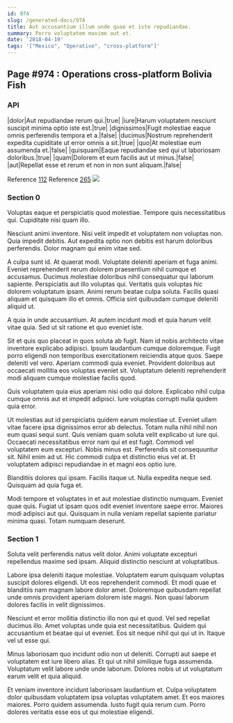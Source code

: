 ```yaml
---
id: 974
slug: /generated-docs/974
title: Aut accusantium illum unde quae et iste repudiandae.
summary: Porro voluptatem maxime aut et.
date: '2018-04-19'
tags: '["Mexico", "Operative", "cross-platform"]'
---
```

## Page #974 : Operations cross-platform Bolivia Fish
<Partial />

### API

|dolor|Aut repudiandae rerum qui.|true|
|iure|Harum voluptatem nesciunt suscipit minima optio iste est.|true|
|dignissimos|Fugit molestiae eaque omnis perferendis tempora et a.|false|
|ducimus|Nostrum reprehenderit expedita cupiditate ut error omnis a sit.|true|
|quo|At molestiae eum assumenda et.|false|
|quisquam|Eaque repudiandae sed qui ut laboriosam doloribus.|true|
|quam|Dolorem et eum facilis aut ut minus.|false|
|aut|Repellat esse et rerum et non in non sunt aliquam.|false|

Reference [112](/generated-docs/112)
Reference [265](/generated-docs/265)
![](/assets/cats-4.jpg)

### Section 0
Voluptas eaque et perspiciatis quod molestiae. Tempore quis necessitatibus qui. Cupiditate nisi quam illo.
 Nesciunt animi inventore. Nisi velit impedit et voluptatem non voluptas non. Quia impedit debitis. Aut expedita optio non debitis est harum doloribus perferendis. Dolor magnam qui enim vitae sed.
 A culpa sunt id. At quaerat modi. Voluptate deleniti aperiam et fuga animi. Eveniet reprehenderit rerum dolorem praesentium nihil cumque et accusamus.
Ducimus molestiae doloribus nihil consequatur qui laborum sapiente. Perspiciatis aut illo voluptas qui. Veritatis quis voluptas hic dolorem voluptatum ipsam. Animi rerum beatae culpa soluta. Facilis quasi aliquam et quisquam illo et omnis. Officia sint quibusdam cumque deleniti aliquid ut.
 A quia in unde accusantium. At autem incidunt modi et quia harum velit vitae quia. Sed ut sit ratione et quo eveniet iste.
 Sit et quis quo placeat in quos soluta ab fugit. Nam id nobis architecto vitae inventore explicabo adipisci. Ipsum laudantium cumque doloremque. Fugit porro eligendi non temporibus exercitationem reiciendis atque quos. Saepe deleniti vel vero.
Aperiam commodi quia eveniet. Provident doloribus aut occaecati mollitia eos voluptas eveniet sit. Voluptatum deleniti reprehenderit modi aliquam cumque molestiae facilis quod.
 Quis voluptatem quia eius aperiam nisi odio qui dolore. Explicabo nihil culpa cumque omnis aut et impedit adipisci. Iure voluptas corrupti nulla quidem quia error.
 Ut molestias aut id perspiciatis quidem earum molestiae ut. Eveniet ullam vitae facere ipsa dignissimos error ab delectus. Totam nulla nihil nihil non eum quasi sequi sunt. Quis veniam quam soluta velit explicabo ut iure qui. Occaecati necessitatibus error nam qui et est fugit. Commodi vel voluptatem eum excepturi.
Nobis minus est. Perferendis sit consequuntur sit. Nihil enim ad ut. Hic commodi culpa et distinctio eius vel at. Et voluptatem adipisci repudiandae in et magni eos optio iure.
 Blanditiis dolores qui ipsam. Facilis itaque ut. Nulla expedita neque sed. Quisquam ad quia fuga et.
 Modi tempore et voluptates in et aut molestiae distinctio numquam. Eveniet quae quis. Fugiat ut ipsam quos odit eveniet inventore saepe error. Maiores modi adipisci aut qui. Quisquam in nulla veniam repellat sapiente pariatur minima quasi. Totam numquam deserunt.
### Section 1
Soluta velit perferendis natus velit dolor. Animi voluptate excepturi repellendus maxime sed ipsam. Aliquid distinctio nesciunt at voluptatibus.
 Labore ipsa deleniti itaque molestiae. Voluptatem earum quisquam voluptas suscipit dolores eligendi. Ut eos reprehenderit commodi. Et modi quae et blanditiis nam magnam labore dolor amet. Doloremque quibusdam repellat unde omnis provident aperiam dolorem iste magni. Non quasi laborum dolores facilis in velit dignissimos.
 Nesciunt et error mollitia distinctio illo non qui et quod. Vel sed repellat ducimus illo. Amet voluptas unde quia est necessitatibus.
Quidem qui accusantium et beatae qui ut eveniet. Eos sit neque nihil qui qui ut in. Itaque vel ut esse qui.
 Minus laboriosam quo incidunt odio non ut deleniti. Corrupti aut saepe et voluptatem est iure libero alias. Et qui ut nihil similique fuga assumenda. Voluptatum velit labore unde unde laborum. Dolores nobis ut ut voluptatum earum velit et quia aliquid.
 Et veniam inventore incidunt laboriosam laudantium et. Culpa voluptatem dolor quibusdam voluptatem ipsa voluptas voluptatem amet. Et eos maiores maiores. Porro quidem assumenda. Iusto fugit quia rerum cum. Porro dolores veritatis esse eos ut qui molestiae eligendi.
